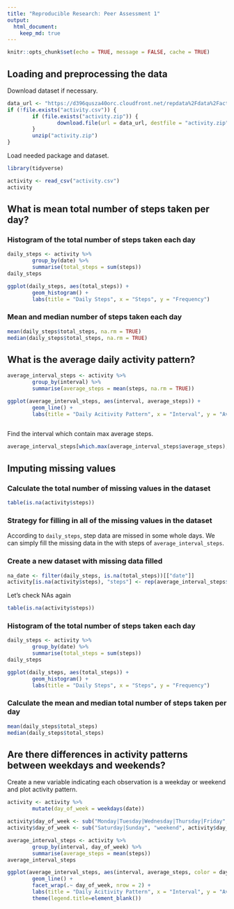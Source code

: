 ```yaml
---
title: "Reproducible Research: Peer Assessment 1"
output: 
  html_document:
    keep_md: true
---
```


```r
knitr::opts_chunk$set(echo = TRUE, message = FALSE, cache = TRUE)
```

## Loading and preprocessing the data

Download dataset if necessary.
```r
data_url <- "https://d396qusza40orc.cloudfront.net/repdata%2Fdata%2Factivity.zip"
if (!file.exists("activity.csv")) {
        if (file.exists("activity.zip")) {
                download.file(url = data_url, destfile = "activity.zip", method = "curl")
        }
        unzip("activity.zip")
}
```
Load needed package and dataset.
```r
library(tidyverse)
```

```r
activity <- read_csv("activity.csv")
activity
```


## What is mean total number of steps taken per day?

### Histogram of the total number of steps taken each day
```r
daily_steps <- activity %>%
        group_by(date) %>%
        summarise(total_steps = sum(steps))
daily_steps

ggplot(daily_steps, aes(total_steps)) +
        geom_histogram() + 
        labs(title = "Daily Steps", x = "Steps", y = "Frequency")
```

### Mean and median number of steps taken each day
```r
mean(daily_steps$total_steps, na.rm = TRUE)
median(daily_steps$total_steps, na.rm = TRUE)
```


## What is the average daily activity pattern?
```r
average_interval_steps <- activity %>%
        group_by(interval) %>%
        summarise(average_steps = mean(steps, na.rm = TRUE))

ggplot(average_interval_steps, aes(interval, average_steps)) + 
        geom_line() +
        labs(title = "Daily Acitivity Pattern", x = "Interval", y = "Average Steps")
        
```

Find the interval which contain max average steps.
```r
average_interval_steps[which.max(average_interval_steps$average_steps),]
```


## Imputing missing values

### Calculate the total number of missing values in the dataset 
```r
table(is.na(activity$steps))
```

### Strategy for filling in all of the missing values in the dataset
According to `daily_steps`, step data are missed in some whole days. We can simply fill the missing data in the with steps of `average_interval_steps`.


### Create a new dataset with missing data filled
```r
na_date <- filter(daily_steps, is.na(total_steps))[["date"]]
activity[is.na(activity$steps), "steps"] <- rep(average_interval_steps$average_steps, times = length(na_date))
```
Let's check NAs again
```r
table(is.na(activity$steps))
```


### Histogram of the total number of steps taken each day
```r
daily_steps <- activity %>%
        group_by(date) %>%
        summarise(total_steps = sum(steps))
daily_steps

ggplot(daily_steps, aes(total_steps)) +
        geom_histogram() + 
        labs(title = "Daily Steps", x = "Steps", y = "Frequency")
```


### Calculate the mean and median total number of steps taken per day
```r
mean(daily_steps$total_steps)
median(daily_steps$total_steps)
```


## Are there differences in activity patterns between weekdays and weekends?
Create a new variable indicating each observation is a weekday or weekend and plot activity pattern.
```r
activity <- activity %>% 
        mutate(day_of_week = weekdays(date))

activity$day_of_week <- sub("Monday|Tuesday|Wednesday|Thursday|Friday", "weekday", activity$day_of_week)
activity$day_of_week <- sub("Saturday|Sunday", "weekend", activity$day_of_week)

```

```r
average_interval_steps <- activity %>%
        group_by(interval, day_of_week) %>%
        summarise(average_steps = mean(steps))
average_interval_steps

ggplot(average_interval_steps, aes(interval, average_steps, color = day_of_week)) + 
        geom_line() +
        facet_wrap(.~ day_of_week, nrow = 2) +
        labs(title = "Daily Acitivity Pattern", x = "Interval", y = "Average Steps") +
        theme(legend.title=element_blank())

```

